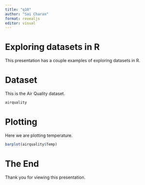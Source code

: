 ```yaml
---
title: "q10"
author: "Sai Charan"
format: revealjs
editor: visual
---
```


# Exploring datasets in R

This presentation has a couple examples of exploring datasets in R.

# Dataset

This is the Air Quality dataset.

```r
airquality
```

# Plotting

Here we are plotting temperature.

```r
barplot(airquality$Temp)
```

# The End

Thank you for viewing this presentation.
